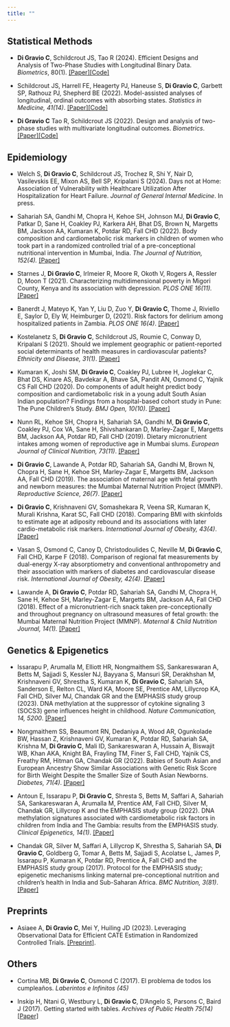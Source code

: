 ```yaml
---
title: ""
---
```


## Statistical Methods

-   **Di Gravio C**, Schildcrout JS, Tao R (2024). Efficient Designs and Analysis of Two-Phase Studies with Longitudinal Binary Data. *Biometrics*, 80(1). [\[Paper\]](https://academic.oup.com/biometrics/article/80/1/ujad010/7607747)[\[Code\]](https://github.com/ChiaraDG/dames/blob/main/vignettes/replicateSims.Rmd)
 
<!-- -->

-   Schildcrout JS, Harrell FE, Heagerty PJ, Haneuse S, **Di Gravio C**, Garbett SP, Rathouz PJ, Shepherd BE (2022). Model-assisted analyses of longitudinal, ordinal outcomes with absorbing states. *Statistics in Medicine, 41(14)*. [\[Paper\]](https://onlinelibrary.wiley.com/doi/abs/10.1002/sim.9366)[\[Code\]](https://github.com/schildjs/OMTM1)

-   **Di Gravio C** Tao R, Schildcrout JS (2022). Design and analysis of two-phase studies with multivariate longitudinal outcomes. *Biometrics*. [\[Paper\]](https://onlinelibrary.wiley.com/doi/abs/10.1111/biom.13616)[\[Code\]](https://github.com/ChiaraDG/MultivariateODS_LMM)

## Epidemiology

-   Welch S, **Di Gravio C**, Schildcrout JS, Trochez R, Shi Y, Nair D, Vasilevskis EE, Mixon AS, Bell SP, Kripalani S (2024). Days not at Home: Association of Vulnerability with Healthcare Utilization After Hospitalization for Heart Failure. *Journal of General Internal Medicine*. In press.

<!-- -->

-   Sahariah SA, Gandhi M, Chopra H, Kehoe SH, Johnson MJ, **Di Gravio C**, Patkar D, Sane H, Coakley PJ, Karkera AH, Bhat DS, Brown N, Margetts BM, Jackson AA, Kumaran K, Potdar RD, Fall CHD (2022). Body composition and cardiometabolic risk markers in children of women who took part in a randomized controlled trial of a pre-conceptional nutritional intervention in Mumbai, India. *The Journal of Nutrition, 152(4).* [\[Paper\]](https://academic.oup.com/jn/article/152/4/1070/6500204?login=false)

-   Starnes J, **Di Gravio C**, Irlmeier R, Moore R, Okoth V, Rogers A, Ressler D, Moon T (2021). Characterizing multidimensional poverty in Migori County, Kenya and its association with depression. *PLOS ONE 16(11).* [\[Paper\]](https://journals.plos.org/plosone/article?id=10.1371/journal.pone.0259848)

-   Banerdt J, Mateyo K, Yan Y, Liu D, Zuo Y, **Di Gravio C**, Thome J, Riviello E, Saylor D, Ely W, Heimburger D, (2021). Risk factors for delirium among hospitalized patients in Zambia. *PLOS ONE 16(4)*. [\[Paper\]](https://journals.plos.org/plosone/article?id=10.1371/journal.pone.0249097)

-   Kostelanetz S, **Di Gravio C**, Schildcrout JS, Roumie C, Conway D, Kripalani S (2021). Should we implement geographic or patient-reported social determinants of health measures in cardiovascular patients? *Ethnicity and Disease, 31(1)*. [\[Paper\]](https://pubmed.ncbi.nlm.nih.gov/33519151/)

-   Kumaran K, Joshi SM, **Di Gravio C**, Coakley PJ, Lubree H, Joglekar C, Bhat DS, Kinare AS, Bavdekar A, Bhave SA, Pandit AN, Osmond C, Yajnik CS Fall CHD (2020). Do components of adult height predict body composition and cardiometabolic risk in a young adult South Asian Indian population? Findings from a hospital-based cohort study in Pune: The Pune Children's Study. *BMJ Open, 10(10)*. [\[Paper\]](https://bmjopen.bmj.com/content/10/10/e036897.long)

-   Nunn RL, Kehoe SH, Chopra H, Sahariah SA, Gandhi M, **Di Gravio C**, Coakley PJ, Cox VA, Sane H, Shivshankaran D, Marley-Zagar E, Margetts BM, Jackson AA, Potdar RD, Fall CHD (2019). Dietary micronutrient intakes among women of reproductive age in Mumbai slums. *European Journal of Clinical Nutrition, 73(11)*. [\[Paper\]](https://www.nature.com/articles/s41430-019-0429-6)

-   **Di Gravio C**, Lawande A, Potdar RD, Sahariah SA, Gandhi M, Brown N, Chopra H, Sane H, Kehoe SH, Marley-Zagar E, Margetts BM, Jackson AA, Fall CHD (2019). The association of maternal age with fetal growth and newborn measures: the Mumbai Maternal Nutrition Project (MMNP). *Reproductive Science, 26(7)*. [\[Paper\]](https://pubmed.ncbi.nlm.nih.gov/30419799/)

-   **Di Gravio C**, Krishnaveni GV, Somashekara R, Veena SR, Kumaran K, Murali Krishna, Karat SC, Fall CHD (2018). Comparing BMI with skinfolds to estimate age at adiposity rebound and its associations with later cardio-metabolic risk markers. *International Journal of Obesity, 43(4)*. [\[Paper\]](https://www.nature.com/articles/s41366-018-0144-8)

-   Vasan S, Osmond C, Canoy D, Christodoulides C, Neville M, **Di Gravio C**, Fall CHD, Karpe F (2018). Comparison of regional fat measurements by dual-energy X-ray absorptiometry and conventional anthropometry and their association with markers of diabetes and cardiovascular disease risk. *International Journal of Obesity, 42(4)*. [\[Paper\]](https://www.nature.com/articles/ijo2017289)

-   Lawande A, **Di Gravio C**, Potdar RD, Sahariah SA, Gandhi M, Chopra H, Sane H, Kehoe SH, Marley-Zagar E, Margetts BM, Jackson AA, Fall CHD (2018). Effect of a micronutrient-rich snack taken pre-conceptionally and throughout pregnancy on ultrasound measures of fetal growth: the Mumbai Maternal Nutrition Project (MMNP). *Maternal & Child Nutrition Journal, 14(1).* [\[Paper\]](https://pubmed.ncbi.nlm.nih.gov/28251804/)

## Genetics & Epigenetics

- Issarapu P, Arumalla M, Elliott HR, Nongmaithem SS, Sankareswaran A, Betts M, Sajjadi S, Kessler NJ, Bayyana S, Mansuri SR, Derakhshan M, Krishnaveni GV, Shrestha S, Kumaran K, **Di Gravio C**, Sahariah SA, Sanderson E, Relton CL, Ward KA, Moore SE, Prentice AM, Lillycrop KA, Fall CHD, Silver MJ, Chandak GR and the EMPHASIS study group (2023). DNA methylation at the suppressor of cytokine signaling 3 (SOCS3) gene influences height in childhood.  _Nature Communication, 14, 5200_. [\[Paper\]](https://www.ncbi.nlm.nih.gov/pmc/articles/PMC10457295/)

-   Nongmaithem SS, Beaumont RN, Dedaniya A, Wood AR, Ogunkolade BW, Hassan Z, Krishnaveni GV, Kumaran K, Potdar RD, Sahariah SA, Krishna M, **Di Gravio C**, Mali ID, Sankareswaran A, Hussain A, Biswajit WB, Khan AKA, Knight BA, Frayling TM, Finer S, Fall CHD, Yajnik CS, Freathy RM, Hitman GA, Chandak GR (2022). Babies of South Asian and European Ancestry Show Similar Associations with Genetic Risk Score for Birth Weight Despite the Smaller Size of South Asian Newborns. *Diabetes, 71(4)*. [\[Paper\]](https://diabetesjournals.org/diabetes/article-abstract/71/4/821/140943/Babies-of-South-Asian-and-European-Ancestry-Show?redirectedFrom=fulltext)

-   Antoun E, Issarapu P, **Di Gravio C**, Shresta S, Betts M, Saffari A, Sahariah SA, Sankareswaran A, Arumalla M, Prentice AM, Fall CHD, Silver M, Chandak GR, Lillycrop K and the EMPHASIS study group (2022). DNA methylation signatures associated with cardiometabolic risk factors in children from India and The Gambia: results from the EMPHASIS study. *Clinical Epigenetics, 14(1)*. [\[Paper\]](https://clinicalepigeneticsjournal.biomedcentral.com/articles/10.1186/s13148-021-01213-3)

-   Chandak GR, Silver M, Saffari A, Lillycrop K, Shrestha S, Sahariah SA, **Di Gravio C**, Goldberg G, Tomar A, Betts M, Sajjadi S, Acolatse L, James P, Issarapu P, Kumaran K, Potdar RD, Prentice A, Fall CHD and the EMPHASIS study group (2017). Protocol for the EMPHASIS study; epigenetic mechanisms linking maternal pre-conceptional nutrition and children's health in India and Sub-Saharan Africa. *BMC Nutrition, 3(81)*. [\[Paper\]](https://bmcnutr.biomedcentral.com/articles/10.1186/s40795-017-0200-0)

## Preprints

-   Asiaee A, **Di Gravio C**, Mei Y, Huiling JD (2023). Leveraging Observational Data for Efficient CATE Estimation in Randomized Controlled Trials. [\[Preprint\]](https://arxiv.org/abs/2306.17478).


## Others

-   Cortina MB, **Di Gravio C**, Osmond C (2017). El problema de todos los cumpleaños. *Laberintos e Infinitos (45)*

-   Inskip H, Ntani G, Westbury L, **Di Gravio C**, D'Angelo S, Parsons C, Baird J (2017). Getting started with tables. *Archives of Public Health 75(14)* [\[Paper\]](https://archpublichealth.biomedcentral.com/articles/10.1186/s13690-017-0180-1)


